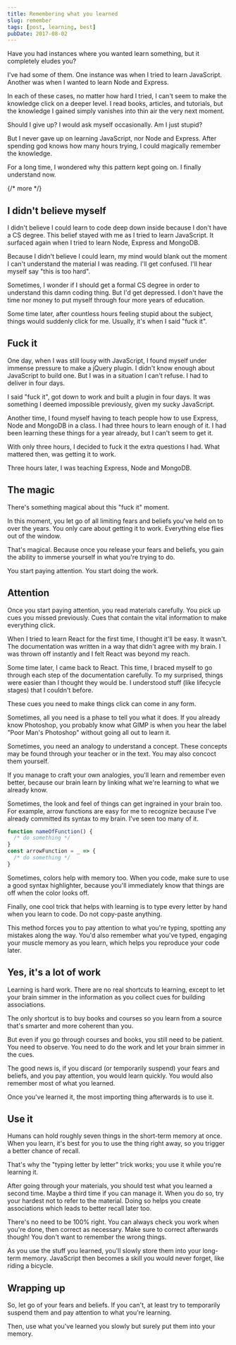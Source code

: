 ```yaml
---
title: Remembering what you learned
slug: remember
tags: [post, learning, best]
pubDate: 2017-08-02
---
```


Have you had instances where you wanted learn something, but it completely eludes you?

I've had some of them. One instance was when I tried to learn JavaScript. Another was when I wanted to learn Node and Express.

In each of these cases, no matter how hard I tried, I can't seem to make the knowledge click on a deeper level. I read books, articles, and tutorials, but the knowledge I gained simply vanishes into thin air the very next moment.

Should I give up? I would ask myself occasionally. Am I just stupid?

But I never gave up on learning JavaScript, nor Node and Express. After spending god knows how many hours trying, I could magically remember the knowledge.

For a long time, I wondered why this pattern kept going on. I finally understand now.

{/* more */}

## I didn't believe myself

I didn't believe I could learn to code deep down inside because I don't have a CS degree. This belief stayed with me as I tried to learn JavaScript. It surfaced again when I tried to learn Node, Express and MongoDB.

Because I didn't believe I could learn, my mind would blank out the moment I can't understand the material I was reading. I'll get confused. I'll hear myself say "this is too hard".

Sometimes, I wonder if I should get a formal CS degree in order to understand this damn coding thing. But I'd get depressed. I don't have the time nor money to put myself through four more years of education.

Some time later, after countless hours feeling stupid about the subject, things would suddenly click for me. Usually, it's when I said "fuck it".

## Fuck it

One day, when I was still lousy with JavaScript, I found myself under immense pressure to make a jQuery plugin. I didn't know enough about JavaScript to build one. But I was in a situation I can't refuse. I had to deliver in four days.

I said "fuck it", got down to work and built a plugin in four days. It was something I deemed impossible previously, given my sucky JavaScript.

Another time, I found myself having to teach people how to use Express, Node and MongoDB in a class. I had three hours to learn enough of it. I had been learning these things for a year already, but I can't seem to get it.

With only three hours, I decided to fuck it the extra questions I had. What mattered then, was getting it to work.

Three hours later, I was teaching Express, Node and MongoDB.

## The magic

There's something magical about this "fuck it" moment.

In this moment, you let go of all limiting fears and beliefs you've held on to over the years. You only care about getting it to work. Everything else flies out of the window.

That's magical. Because once you release your fears and beliefs, you gain the ability to immerse yourself in what you're trying to do.

You start paying attention. You start doing the work.

## Attention

Once you start paying attention, you read materials carefully. You pick up cues you missed previously. Cues that contain the vital information to make everything click.

When I tried to learn React for the first time, I thought it'll be easy. It wasn't. The documentation was written in a way that didn't agree with my brain. I was thrown off instantly and I felt React was beyond my reach.

Some time later, I came back to React. This time, I braced myself to go through each step of the documentation carefully. To my surprised, things were easier than I thought they would be. I understood stuff (like lifecycle stages) that I couldn't before.

These cues you need to make things click can come in any form.

Sometimes, all you need is a phase to tell you what it does. If you already know Photoshop, you probably know what GIMP is when you hear the label "Poor Man's Photoshop" without going all out to learn it.

Sometimes, you need an analogy to understand a concept. These concepts may be found through your teacher or in the text. You may also concoct them yourself.

If you manage to craft your own analogies, you'll learn and remember even better, because our brain learn by linking what we're learning to what we already know.

Sometimes, the look and feel of things can get ingrained in your brain too. For example, arrow functions are easy for me to recognize because I've already committed its syntax to my brain. I've seen too many of it.

```js
function nameOfFunction() {
  /* do something */
}
const arrowFunction = _ => {
  /* do something */
}
```

Sometimes, colors help with memory too. When you code, make sure to use a good syntax highlighter, because you'll immediately know that things are off when the color looks off.

Finally, one cool trick that helps with learning is to type every letter by hand when you learn to code. Do not copy-paste anything.

This method forces you to pay attention to what you're typing, spotting any mistakes along the way. You'd also remember what you've typed, engaging your muscle memory as you learn, which helps you reproduce your code later.

## Yes, it's a lot of work

Learning is hard work. There are no real shortcuts to learning, except to let your brain simmer in the information as you collect cues for building associations.

The only shortcut is to buy books and courses so you learn from a source that's smarter and more coherent than you.

But even if you go through courses and books, you still need to be patient. You need to observe. You need to do the work and let your brain simmer in the cues.

The good news is, if you discard (or temporarily suspend) your fears and beliefs, and you pay attention, you would learn quickly. You would also remember most of what you learned.

Once you've learned it, the most importing thing afterwards is to use it.

## Use it

Humans can hold roughly seven things in the short-term memory at once. When you learn, it's best for you to use the thing right away, so you trigger a better chance of recall.

That's why the "typing letter by letter" trick works; you use it while you're learning it.

After going through your materials, you should test what you learned a second time. Maybe a third time if you can manage it. When you do so, try your hardest not to refer to the material. Doing so helps you create associations which leads to better recall later too.

There's no need to be 100% right. You can always check you work when you're done, then correct as necessary. Make sure to correct afterwards though! You don't want to remember the wrong things.

As you use the stuff you learned, you'll slowly store them into your long-term memory. JavaScript then becomes a skill you would never forget, like riding a bicycle.

## Wrapping up

So, let go of your fears and beliefs. If you can't, at least try to temporarily suspend them and pay attention to what you're learning.

Then, use what you've learned you slowly but surely put them into your memory.
